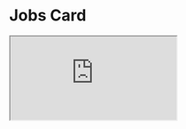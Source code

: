 


# Jobs Card


<iframe className="border border-gray-200 mt-6 w-[800px] h-[450px]"
 src="https://embed.figma.com/design/xvLcHVyRogWYPGv643A6tl/Jobs-Page?node-id=6-6136&embed-host=share" allowFullScreen></iframe>

